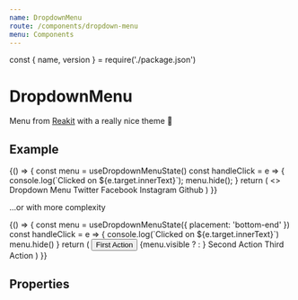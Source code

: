 ```yaml
---
name: DropdownMenu
route: /components/dropdown-menu
menu: Components
---
```


const { name, version } = require('./package.json')

# DropdownMenu

<TagVersion version={version} name={name} />

Menu from [Reakit](https://reakit.io/docs/button/) with a really nice theme 👀

## Example

<Playground>
  {() => {
    const menu = useDropdownMenuState()
    const handleClick = e => {
      console.log(`Clicked on ${e.target.innerText}`);
      menu.hide();
    }
    return (
      <>
        <DropdownMenu.Trigger {...menu} as={Button}>
          Dropdown Menu
        </DropdownMenu.Trigger>
        <DropdownMenu {...menu} aria-label="Example">
          <DropdownMenu.Item {...menu} onClick={handleClick}>
            Twitter
          </DropdownMenu.Item>
          <DropdownMenu.Item {...menu} onClick={handleClick} disabled>
            Facebook
          </DropdownMenu.Item>
          <DropdownMenu.Item {...menu} onClick={handleClick}>
            Instagram
          </DropdownMenu.Item>
          <DropdownMenu.Separator {...menu} />
          <DropdownMenu.Item {...menu} onClick={handleClick}>
            Github
          </DropdownMenu.Item>
        </DropdownMenu>
      </>
    )
}}

</Playground>

...or with more complexity

<Playground>
  {() => {
    const menu = useDropdownMenuState({ placement: 'bottom-end' })
    const handleClick = e => {
      console.log(`Clicked on ${e.target.innerText}`)
      menu.hide()
    }
    return (
      <Box position="relative">
        <Group variant="tertiary">
          <Button onClick={handleClick}>
            <AddIcon />
            <span>First Action</span>
          </Button>
          <DropdownMenu.Trigger {...menu} as={Button}>
            {menu.visible ? <UpIcon /> : <DownIcon />}
          </DropdownMenu.Trigger>
        </Group>
        <DropdownMenu {...menu} mb={100} aria-label="Complexity">
          <DropdownMenu.Item {...menu} onClick={handleClick}>
            <Box mr="sm">
              <TrashIcon size="sm" />
            </Box>
            <Box>Second Action</Box>
          </DropdownMenu.Item>
          <DropdownMenu.Item {...menu} onClick={handleClick}>
            <Box mr="sm">
              <AttachmentIcon size="sm" />
            </Box>
            <Box>Third Action</Box>
          </DropdownMenu.Item>
        </DropdownMenu>
      </Box>
    )
  }}
</Playground>

## Properties

<Props of={DropdownMenu} />
